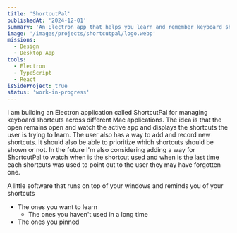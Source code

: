 ```yaml
---
title: 'ShortcutPal'
publishedAt: '2024-12-01'
summary: 'An Electron app that helps you learn and remember keyboard shortcuts across Mac applications by displaying them contextually'
image: '/images/projects/shortcutpal/logo.webp'
missions:
  - Design
  - Desktop App
tools:
  - Electron
  - TypeScript
  - React
isSideProject: true
status: 'work-in-progress'
---
```


I am building an Electron application called ShortcutPal for managing keyboard shortcuts across different Mac applications.
The idea is that the open remains open and watch the active app and displays the shortcuts the user is trying to learn.
The user also has a way to add and record new shortcuts. It should also be able to prioritize which shortcuts should be shown or not.
In the future I'm also considering adding a way for ShortcutPal to watch when is the shortcut used and when is the last time each shortcuts was used to point out to the user they may have forgotten one.

A little software that runs on top of your windows and reminds you of your shortcuts

- The ones you want to learn
  - The ones you haven't used in a long time
- The ones you pinned
